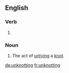 ==English==

===Verb===
{{head|en|present participle}}

# {{present participle of|unknot|lang=en|nocat=1}}

===Noun===
{{en-noun}}

# The act of [[untie|untying]] a [[knot]].

[[de:unknotting]]
[[fr:unknotting]]